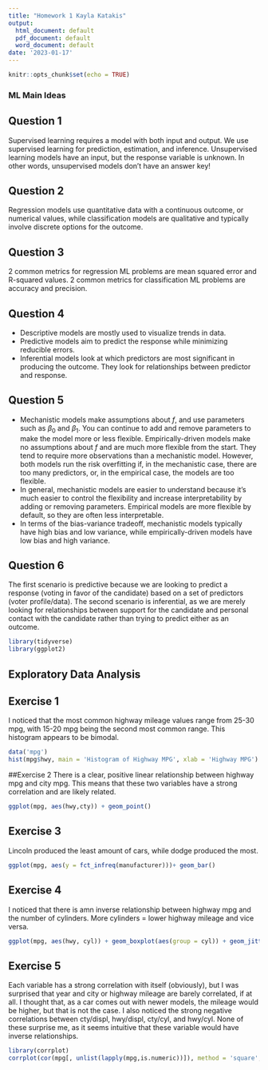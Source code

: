 ```yaml
---
title: "Homework 1 Kayla Katakis"
output:
  html_document: default
  pdf_document: default
  word_document: default
date: '2023-01-17'
---
```


```r
knitr::opts_chunk$set(echo = TRUE)
```
### ML Main Ideas
## Question 1

Supervised learning requires a model with both input and output. We use supervised learning for prediction, estimation, and inference. Unsupervised learning models have an input, but the response variable is unknown. In other words, unsupervised models don't have an answer key!

## Question 2

Regression models use quantitative data with a continuous outcome, or numerical values, while classification models are qualitative and typically involve discrete options for the outcome.

## Question 3

2 common metrics for regression ML problems are mean squared error and R-squared values. 2 common metrics for classification ML problems are accuracy and precision.

## Question 4

- Descriptive models are mostly used to visualize trends in data.
- Predictive models aim to predict the response while minimizing reducible errors.
- Inferential models look at which predictors are most significant in producing the outcome. They look for relationships between predictor and response.

## Question 5
- Mechanistic models make assumptions about $f$, and use parameters such as $\beta_0$ and $\beta_1$. You can continue to add and remove parameters to make the model more or less flexible. Empirically-driven models make no assumptions about $f$ and are much more flexible from the start. They tend to require more observations than a mechanistic model. However, both models run the risk overfitting if, in the mechanistic case, there are too many predictors, or, in the empirical case, the models are too flexible.
- In general, mechanistic models are easier to understand because it's much easier to control the flexibility and increase interpretability by adding or removing parameters. Empirical models are more flexible by default, so they are often less interpretable.
- In terms of the bias-variance tradeoff, mechanistic models typically have high bias and low variance, while empirically-driven models have low bias and high variance.

## Question 6

The first scenario is predictive because we are looking to predict a response (voting in favor of the candidate) based on a set of predictors (voter profile/data).
The second scenario is inferential, as we are merely looking for relationships between support for the candidate and personal contact with the candidate rather than trying to predict either as an outcome.


```r
library(tidyverse)
library(ggplot2)
```
## Exploratory Data Analysis
## Exercise 1
I noticed that the most common highway mileage values range from 25-30 mpg, with 15-20 mpg being the second most common range. This histogram appears to be bimodal.
```r
data('mpg')
hist(mpg$hwy, main = 'Histogram of Highway MPG', xlab = 'Highway MPG')
```


##Exercise 2
There is a clear, positive linear relationship between highway mpg and city mpg. This means that these two variables have a strong correlation and are likely related. 
```r
ggplot(mpg, aes(hwy,cty)) + geom_point()
```


## Exercise 3
Lincoln produced the least amount of cars, while dodge produced the most.
```r
ggplot(mpg, aes(y = fct_infreq(manufacturer)))+ geom_bar()
```


## Exercise 4
I noticed that there is amn inverse relationship between highway mpg and the number of cylinders. More cylinders = lower highway mileage and vice versa.
```r
ggplot(mpg, aes(hwy, cyl)) + geom_boxplot(aes(group = cyl)) + geom_jitter(aes(alpha=1))
```

## Exercise 5
Each variable has a strong correlation with itself (obviously), but I was surprised that year and city or highway mileage are barely correlated, if at all. I thought that, as a car comes out with newer models, the mileage would be higher, but that is not the case. I also noticed the strong negative correlations between cty/displ, hwy/displ, cty/cyl, and hwy/cyl. None of these surprise me, as it seems intuitive that these variable would have inverse relationships.
```r
library(corrplot)
corrplot(cor(mpg[, unlist(lapply(mpg,is.numeric))]), method = 'square', type = 'lower')
```

